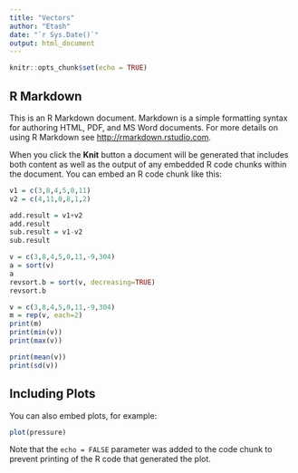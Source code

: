 ```yaml
---
title: "Vectors"
author: "Etash"
date: "`r Sys.Date()`"
output: html_document
---
```


```r
knitr::opts_chunk$set(echo = TRUE)
```

## R Markdown

This is an R Markdown document. Markdown is a simple formatting syntax for authoring HTML, PDF, and MS Word documents. For more details on using R Markdown see <http://rmarkdown.rstudio.com>.

When you click the **Knit** button a document will be generated that includes both content as well as the output of any embedded R code chunks within the document. You can embed an R code chunk like this:


```r
v1 = c(3,8,4,5,0,11)
v2 = c(4,11,0,8,1,2)
```
```r
add.result = v1+v2
add.result
sub.result = v1-v2
sub.result
```
```r
v = c(3,8,4,5,0,11,-9,304)
a = sort(v)
a
revsort.b = sort(v, decreasing=TRUE)
revsort.b
```
```r
v = c(3,8,4,5,0,11,-9,304)
m = rep(v, each=2)
print(m)
print(min(v))
print(max(v))
```
```r
print(mean(v))
print(sd(v))
```





## Including Plots

You can also embed plots, for example:

```r
plot(pressure)
```

Note that the `echo = FALSE` parameter was added to the code chunk to prevent printing of the R code that generated the plot.
